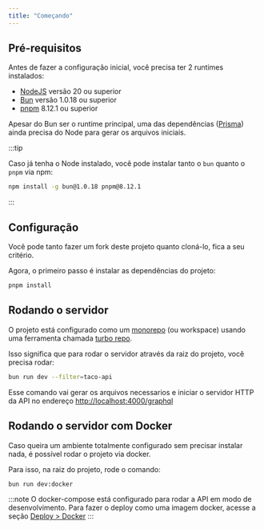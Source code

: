 ```yaml
---
title: "Começando"
---
```


## Pré-requisitos

Antes de fazer a configuração inicial, você precisa ter 2 runtimes instalados:

- [NodeJS](https://nodejs.org/en) versão 20 ou superior
- [Bun](https://bun.sh/) versão 1.0.18 ou superior
- [pnpm](https://pnpm.io/) 8.12.1 ou superior

Apesar do Bun ser o runtime principal, uma das dependências ([Prisma](https://www.prisma.io/)) ainda precisa do Node para gerar os arquivos iniciais.

:::tip

Caso já tenha o Node instalado, você pode instalar tanto o `bun` quanto o `pnpm` via npm:

```bash
npm install -g bun@1.0.18 pnpm@8.12.1
```

:::

## Configuração

Você pode tanto fazer um fork deste projeto quanto cloná-lo, fica a seu critério.

Agora, o primeiro passo é instalar as dependências do projeto:

```bash
pnpm install
```

## Rodando o servidor

O projeto está configurado como um [monorepo](https://turbo.build/repo/docs/handbook/what-is-a-monorepo) (ou workspace) usando uma ferramenta chamada [turbo repo](https://turbo.build/repo).

Isso significa que para rodar o servidor através da raiz do projeto, você precisa rodar:

```bash
bun run dev --filter=taco-api
```

Esse comando vai gerar os arquivos necessarios e iniciar o servidor HTTP da API no endereço [http://localhost:4000/graphql](http://localhost:4000/graphql)

## Rodando o servidor com Docker

Caso queira um ambiente totalmente configurado sem precisar instalar nada, é possível rodar o projeto via docker.

Para isso, na raiz do projeto, rode o comando:

```bash
bun run dev:docker
```

:::note
O docker-compose está configurado para rodar a API em modo de desenvolvimento. Para fazer o deploy como uma imagem docker, acesse a seção [Deploy > Docker](/deploy-docker)
:::
